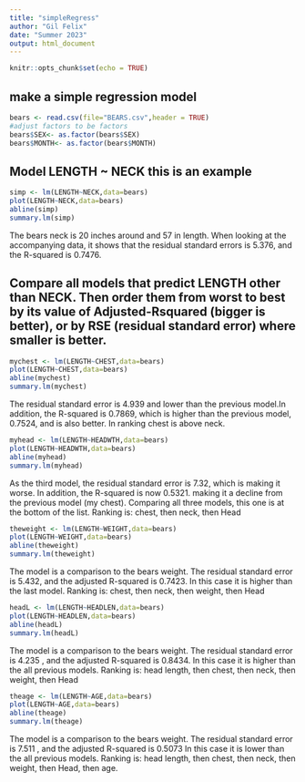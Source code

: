 ```yaml
---
title: "simpleRegress"
author: "Gil Felix"
date: "Summer 2023"
output: html_document
---
```


```r
knitr::opts_chunk$set(echo = TRUE)
```

## make a simple regression model

```r
bears <- read.csv(file="BEARS.csv",header = TRUE)
#adjust factors to be factors
bears$SEX<- as.factor(bears$SEX)
bears$MONTH<- as.factor(bears$MONTH)
```

## Model LENGTH ~ NECK  this is an example  

```r
simp <- lm(LENGTH~NECK,data=bears)
plot(LENGTH~NECK,data=bears)
abline(simp)
summary.lm(simp)
```

The bears neck is 20 inches around and 57 in length. When looking at the accompanying data, it shows that the residual standard errors is 5.376, and the R-squared is 0.7476. 
 
## Compare all models that predict LENGTH other than NECK. Then order them from worst to best by its value of Adjusted-Rsquared (bigger is better), or by RSE (residual standard error) where smaller is better. 

```r
mychest <- lm(LENGTH~CHEST,data=bears)
plot(LENGTH~CHEST,data=bears)
abline(mychest)
summary.lm(mychest)
```

The residual standard error is 4.939 and lower than the previous model.In addition, the R-squared is 0.7869, which is higher than the previous model, 0.7524, and is also better. In ranking chest is above neck.

```r
myhead <- lm(LENGTH~HEADWTH,data=bears)
plot(LENGTH~HEADWTH,data=bears)
abline(myhead)
summary.lm(myhead)
```

As the third model, the residual standard error is 7.32, which is making it worse. In addition, the R-squared is now 0.5321.  making it a decline from the previous model (my chest). Comparing all three models, this one is at the bottom of the list. Ranking is: chest, then neck, then Head 


```r
theweight <- lm(LENGTH~WEIGHT,data=bears)
plot(LENGTH~WEIGHT,data=bears)
abline(theweight)
summary.lm(theweight)
```

The model is a comparison to the bears weight. The residual standard error is 5.432, and the adjusted R-squared is 0.7423. In this case it is higher than the last model. Ranking is: chest, then neck, then weight, then Head

```r
headL <- lm(LENGTH~HEADLEN,data=bears)
plot(LENGTH~HEADLEN,data=bears)
abline(headL)
summary.lm(headL)
```

The model is a comparison to the bears weight. The residual standard error is 4.235 , and the adjusted R-squared is 0.8434. In this case it is higher than the all previous models. Ranking is: head length, then chest, then neck, then weight, then Head

```r
theage <- lm(LENGTH~AGE,data=bears)
plot(LENGTH~AGE,data=bears)
abline(theage)
summary.lm(theage)
```

The model is a comparison to the bears weight. The residual standard error is 7.511 , and the adjusted R-squared is 0.5073  In this case it is lower than the all previous models. Ranking is: head length, then chest, then neck, then weight, then Head, then age.



















